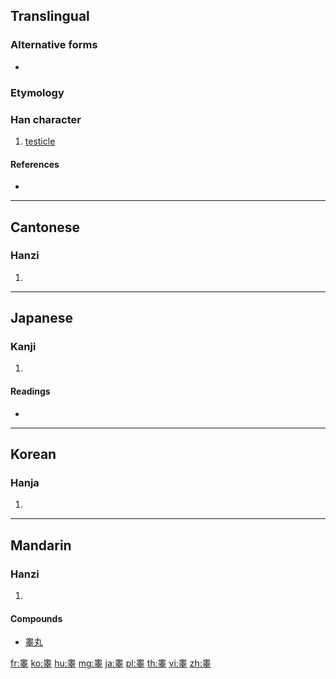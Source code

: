 {{character info/new}}
{{also|睪}}
==Translingual==

===Alternative forms===
* {{l|mul|𥇝}}

===Etymology===
{{Han compound|目|㚔|t1=eye|ls=ic}}

===Han character===
{{Han char|rn=109|rad=目|as=09|sn=14|four=26401|canj=HWGTJ}}

# [[testicle]]

====References====
* {{Han ref|kx=0813.030|dkj=23535|dj=1227.190|hdz=10042.050|uh=777E|ud=30590|bh=E2E9|bd=58089}}

----

==Cantonese==

===Hanzi===
{{yue-hanzi|jyut=|y=gou1}}

# {{defn|lang=yue|sort=目09}}

----

==Japanese==

===Kanji===
{{ja-kanji|grade=|rs=目09}}

# {{defn|lang=ja|sort=目09}}

====Readings====
* {{ja-readings|on=[[こう]] (kō)|kun=[[さわ]] (sawa), [[きんたま]] (kintama)|nanori=}}

----

==Korean==

===Hanja===
{{ko-hanja|hangeul=고|eumhun=|rv=go|mr=ko|y=ko}}

# {{defn|lang=ko|sort=目09}}

----

==Mandarin==

===Hanzi===
{{cmn-hanzi|pin=[[gāo]] ([[gao1]]), [[hào]] ([[hao4]])|wg=kao<sup>1</sup>, hao<sup>4</sup>}}

# {{defn|lang=cmn|sort=目09}}

====Compounds====
* [[睾丸]]

[[fr:睾]]
[[ko:睾]]
[[hu:睾]]
[[mg:睾]]
[[ja:睾]]
[[pl:睾]]
[[th:睾]]
[[vi:睾]]
[[zh:睾]]